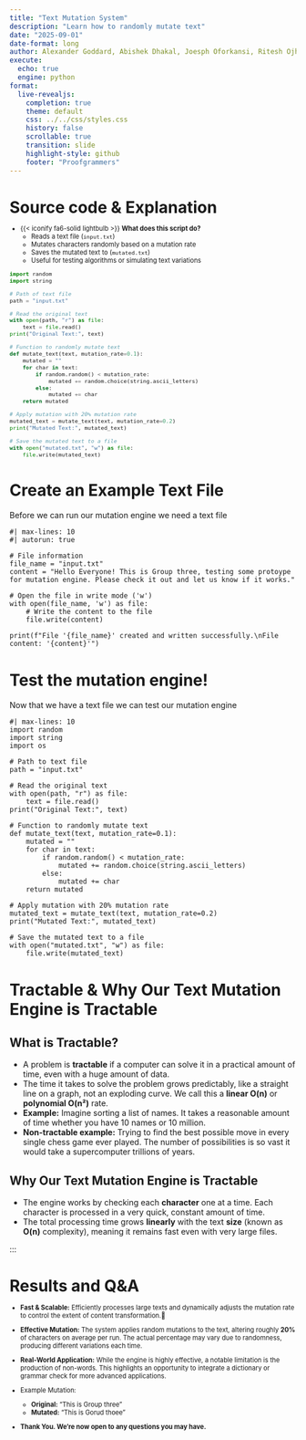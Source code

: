 ```yaml
---
title: "Text Mutation System"
description: "Learn how to randomly mutate text"
date: "2025-09-01"
date-format: long
author: Alexander Goddard, Abishek Dhakal, Joesph Oforkansi, Ritesh Ojha
execute:
  echo: true
  engine: python
format:
  live-revealjs:
    completion: true
    theme: default
    css: ../../css/styles.css
    history: false
    scrollable: true
    transition: slide
    highlight-style: github
    footer: "Proofgrammers"
---
```


# Source code & Explanation

::: {.fragment style="margin-top: -0.5em; font-size: 0.8em;"} 

- {{< iconify fa6-solid lightbulb >}} **What does this script do?**
    - Reads a text file (`input.txt`)
    - Mutates characters randomly based on a mutation rate
    - Saves the mutated text to (`mutated.txt`)
    - Useful for testing algorithms or simulating text variations

```python
import random
import string

# Path of text file
path = "input.txt"

# Read the original text
with open(path, "r") as file:
    text = file.read()
print("Original Text:", text)

# Function to randomly mutate text
def mutate_text(text, mutation_rate=0.1):
    mutated = ""
    for char in text:
        if random.random() < mutation_rate:
            mutated += random.choice(string.ascii_letters)
        else:
            mutated += char
    return mutated

# Apply mutation with 20% mutation rate
mutated_text = mutate_text(text, mutation_rate=0.2)
print("Mutated Text:", mutated_text)

# Save the mutated text to a file
with open("mutated.txt", "w") as file:
    file.write(mutated_text)   
```

:::

# Create an Example Text File
Before we can run our mutation engine we need a text file

```pyodide
#| max-lines: 10
#| autorun: true

# File information
file_name = "input.txt"
content = "Hello Everyone! This is Group three, testing some protoype for mutation engine. Please check it out and let us know if it works."

# Open the file in write mode ('w')
with open(file_name, 'w') as file:
    # Write the content to the file
    file.write(content)

print(f"File '{file_name}' created and written successfully.\nFile content: '{content}'")
```

# Test the mutation engine!
Now that we have a text file we can test our mutation engine

```pyodide
#| max-lines: 10
import random
import string
import os

# Path to text file
path = "input.txt"

# Read the original text
with open(path, "r") as file:
    text = file.read()
print("Original Text:", text)

# Function to randomly mutate text
def mutate_text(text, mutation_rate=0.1):
    mutated = ""
    for char in text:
        if random.random() < mutation_rate:
            mutated += random.choice(string.ascii_letters)
        else:
            mutated += char
    return mutated

# Apply mutation with 20% mutation rate
mutated_text = mutate_text(text, mutation_rate=0.2)
print("Mutated Text:", mutated_text)

# Save the mutated text to a file
with open("mutated.txt", "w") as file:
    file.write(mutated_text)
```

# Tractable & Why Our Text Mutation Engine is Tractable

## What is Tractable?
- A problem is **tractable** if a computer can solve it in a practical amount of time, even with a huge amount of data.
- The time it takes to solve the problem grows predictably, like a straight line on a graph, not an exploding curve. We call this a **linear O(n)** or **polynomial O(n²)** rate.
- **Example:** Imagine sorting a list of names. It takes a reasonable amount of time whether you have 10 names or 10 million.
- **Non-tractable example:** Trying to find the best possible move in every single chess game ever played. The number of possibilities is so vast it would take a supercomputer trillions of years.

## Why Our Text Mutation Engine is Tractable
- The engine works by checking each **character** one at a time. Each character is processed in a very quick, constant amount of time.
- The total processing time grows **linearly** with the text **size** (known as **O(n)** complexity), meaning it remains fast even with very large files.

::: 

# Results and Q&A
::: {.fragment style="margin-top: -0.5em; font-size: 0.8em;"}

- **Fast & Scalable:** Efficiently processes large texts and dynamically adjusts the mutation rate to control the extent of content transformation.🚀
- **Effective Mutation:** The system applies random mutations to the text, altering roughly **20%** of characters on average per run. The actual percentage may vary due to randomness, producing different variations each time.
- **Real-World Application:** While the engine is highly effective, a notable limitation is the production of non-words. This highlights an opportunity to integrate a dictionary or grammar check for more advanced applications.

- Example Mutation:
    - **Original:** "This is Group three"
    - **Mutated:** "This is Gorud thoee"

- **Thank You. We're now open to any questions you may have.** 
:::
